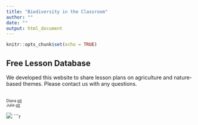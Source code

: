 ```yaml
---
title: "Biodiversity in the Classroom"
author: ""
date: ""
output: html_document
---
```


```r
knitr::opts_chunk$set(echo = TRUE)
```

##  Free Lesson Database <br>
We developed this website to share lesson plans on agriculture and nature-based themes. Please contact us with any questions.

<br>
<font size = "1"> Diana  [git](https://github.com/dianaobregonc)<br>
Julie  [git](https://github.com/j-k-davis)<br> </font>


![](index_files/ns_park.jpeg)
```r


